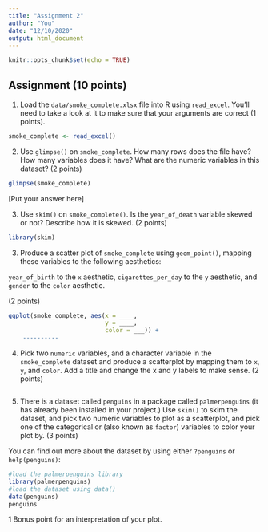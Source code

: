 ```yaml
---
title: "Assignment 2"
author: "You"
date: "12/10/2020"
output: html_document
---
```


```r
knitr::opts_chunk$set(echo = TRUE)
```

## Assignment (10 points)

1.  Load the `data/smoke_complete.xlsx` file into R using `read_excel`. You'll need to take a look at it to make sure that your arguments are correct (1 points).

```r
smoke_complete <- read_excel()

```


2.  Use `glimpse()` on `smoke_complete`. How many rows does the file have? How many variables does it have? What are the numeric variables in this dataset? (2 points)

```r
glimpse(smoke_complete)

```

[Put your answer here]


3. Use `skim()` on `smoke_complete()`.  Is the `year_of_death` variable skewed or not? Describe how it is skewed. (2 points)

```r
library(skim)


```

3.  Produce a scatter plot of `smoke_complete` using `geom_point()`, mapping these variables to the following aesthetics:

`year_of_birth` to the `x` aesthetic, `cigarettes_per_day` to the `y` aesthetic, and `gender` to the `color` aesthetic.

(2 points)

```r
ggplot(smoke_complete, aes(x = ____,
                           y = ____,
                           color = ___)) +
    ----------
```


4.  Pick two `numeric` variables, and a character variable in the `smoke_complete` dataset and produce a scatterplot by mapping them to `x`, `y`, and `color`. Add a title and change the x and y labels to make sense. (2 points)

```r


```

5. There is a dataset called `penguins` in a package called `palmerpenguins` (it has already been installed in your project.) Use `skim()` to skim the dataset, and pick two numeric variables to plot as a scatterplot, and pick one of the categorical or (also known as `factor`) variables to color your plot by. (3 points)

You can find out more about the dataset by using either `?penguins` or `help(penguins)`:

```r
#load the palmerpenguins library
library(palmerpenguins)
#load the dataset using data()
data(penguins)
penguins
```

1 Bonus point for an interpretation of your plot.